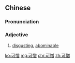 ==Chinese==
{{zh-forms}}

===Pronunciation===
{{zh-pron
|m=kězēng
|cat=a
}}

===Adjective===
{{zh-adj}}

# [[disgusting]], [[abominable]]

[[ko:可憎]]
[[mg:可憎]]
[[chr:可憎]]
[[zh:可憎]]